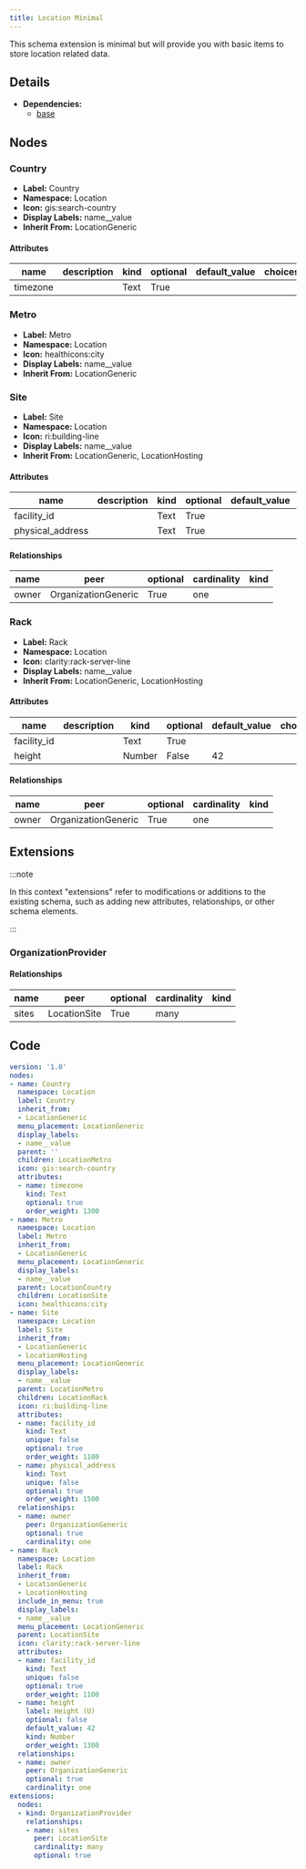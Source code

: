 ```yaml
---
title: Location Minimal
---
```


This schema extension is minimal but will provide you with basic items to store location related data.

## Details

- **Dependencies:**
  - [base](dcim)

## Nodes

### Country

- **Label:** Country
- **Namespace:** Location
- **Icon:** gis:search-country
- **Display Labels:** name__value
- **Inherit From:** LocationGeneric

#### Attributes

| name | description | kind | optional | default_value | choices |
| ---- | ----------- | ---- | -------- | ------------- | ------- |
| timezone |  | Text | True |  |  |


### Metro

- **Label:** Metro
- **Namespace:** Location
- **Icon:** healthicons:city
- **Display Labels:** name__value
- **Inherit From:** LocationGeneric



### Site

- **Label:** Site
- **Namespace:** Location
- **Icon:** ri:building-line
- **Display Labels:** name__value
- **Inherit From:** LocationGeneric, LocationHosting

#### Attributes

| name | description | kind | optional | default_value | choices |
| ---- | ----------- | ---- | -------- | ------------- | ------- |
| facility_id |  | Text | True |  |  |
| physical_address |  | Text | True |  |  |

#### Relationships

| name | peer | optional | cardinality | kind |
| ---- | ---- | -------- | ----------- | ---- |
| owner | OrganizationGeneric | True | one |  |

### Rack

- **Label:** Rack
- **Namespace:** Location
- **Icon:** clarity:rack-server-line
- **Display Labels:** name__value
- **Inherit From:** LocationGeneric, LocationHosting

#### Attributes

| name | description | kind | optional | default_value | choices |
| ---- | ----------- | ---- | -------- | ------------- | ------- |
| facility_id |  | Text | True |  |  |
| height |  | Number | False | 42 |  |

#### Relationships

| name | peer | optional | cardinality | kind |
| ---- | ---- | -------- | ----------- | ---- |
| owner | OrganizationGeneric | True | one |  |

## Extensions

:::note

In this context "extensions" refer to modifications or additions to the existing schema, such as adding new attributes, relationships, or other schema elements.

:::

### OrganizationProvider

#### Relationships

| name | peer | optional | cardinality | kind |
| ---- | ---- | -------- | ----------- | ---- |
| sites | LocationSite | True | many |  |


## Code

```yaml
version: '1.0'
nodes:
- name: Country
  namespace: Location
  label: Country
  inherit_from:
  - LocationGeneric
  menu_placement: LocationGeneric
  display_labels:
  - name__value
  parent: ''
  children: LocationMetro
  icon: gis:search-country
  attributes:
  - name: timezone
    kind: Text
    optional: true
    order_weight: 1300
- name: Metro
  namespace: Location
  label: Metro
  inherit_from:
  - LocationGeneric
  menu_placement: LocationGeneric
  display_labels:
  - name__value
  parent: LocationCountry
  children: LocationSite
  icon: healthicons:city
- name: Site
  namespace: Location
  label: Site
  inherit_from:
  - LocationGeneric
  - LocationHosting
  menu_placement: LocationGeneric
  display_labels:
  - name__value
  parent: LocationMetro
  children: LocationRack
  icon: ri:building-line
  attributes:
  - name: facility_id
    kind: Text
    unique: false
    optional: true
    order_weight: 1100
  - name: physical_address
    kind: Text
    unique: false
    optional: true
    order_weight: 1500
  relationships:
  - name: owner
    peer: OrganizationGeneric
    optional: true
    cardinality: one
- name: Rack
  namespace: Location
  label: Rack
  inherit_from:
  - LocationGeneric
  - LocationHosting
  include_in_menu: true
  display_labels:
  - name__value
  menu_placement: LocationGeneric
  parent: LocationSite
  icon: clarity:rack-server-line
  attributes:
  - name: facility_id
    kind: Text
    unique: false
    optional: true
    order_weight: 1100
  - name: height
    label: Height (U)
    optional: false
    default_value: 42
    kind: Number
    order_weight: 1300
  relationships:
  - name: owner
    peer: OrganizationGeneric
    optional: true
    cardinality: one
extensions:
  nodes:
  - kind: OrganizationProvider
    relationships:
    - name: sites
      peer: LocationSite
      cardinality: many
      optional: true

```